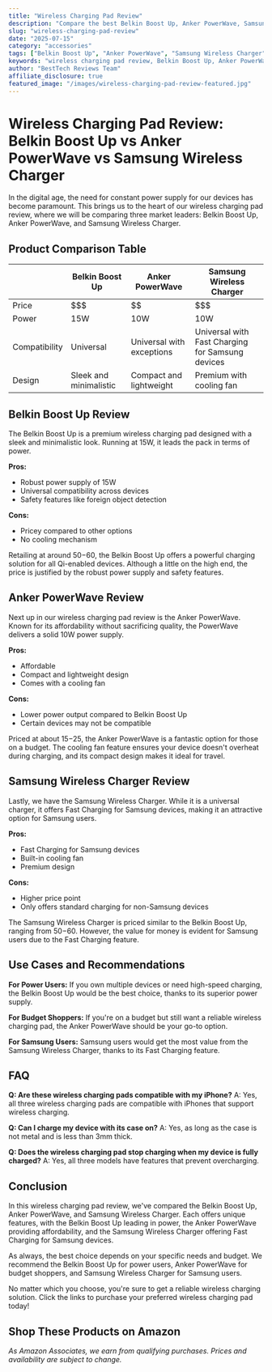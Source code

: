 ```yaml
---
title: "Wireless Charging Pad Review"
description: "Compare the best Belkin Boost Up, Anker PowerWave, Samsung Wireless Charger and more. Find the perfect accessories with our detailed reviews and recommendations."
slug: "wireless-charging-pad-review"
date: "2025-07-15"
category: "accessories"
tags: ["Belkin Boost Up", "Anker PowerWave", "Samsung Wireless Charger"]
keywords: "wireless charging pad review, Belkin Boost Up, Anker PowerWave, Samsung Wireless Charger"
author: "BestTech Reviews Team"
affiliate_disclosure: true
featured_image: "/images/wireless-charging-pad-review-featured.jpg"
---
```


# **Wireless Charging Pad Review: Belkin Boost Up vs Anker PowerWave vs Samsung Wireless Charger**

In the digital age, the need for constant power supply for our devices has become paramount. This brings us to the heart of our wireless charging pad review, where we will be comparing three market leaders: Belkin Boost Up, Anker PowerWave, and Samsung Wireless Charger. 

## **Product Comparison Table**

|            | Belkin Boost Up | Anker PowerWave | Samsung Wireless Charger |
|------------|-----------------|-----------------|--------------------------|
| Price      | $$$             | $$              | $$$                      |
| Power      | 15W             | 10W             | 10W                      |
| Compatibility | Universal | Universal with exceptions | Universal with Fast Charging for Samsung devices |
| Design     | Sleek and minimalistic  | Compact and lightweight | Premium with cooling fan |

## **Belkin Boost Up Review**

The Belkin Boost Up is a premium wireless charging pad designed with a sleek and minimalistic look. Running at 15W, it leads the pack in terms of power. 

**Pros:**
- Robust power supply of 15W
- Universal compatibility across devices
- Safety features like foreign object detection

**Cons:**
- Pricey compared to other options
- No cooling mechanism

Retailing at around $50-$60, the Belkin Boost Up offers a powerful charging solution for all Qi-enabled devices. Although a little on the high end, the price is justified by the robust power supply and safety features.

## **Anker PowerWave Review**

Next up in our wireless charging pad review is the Anker PowerWave. Known for its affordability without sacrificing quality, the PowerWave delivers a solid 10W power supply.

**Pros:**
- Affordable
- Compact and lightweight design
- Comes with a cooling fan

**Cons:**
- Lower power output compared to Belkin Boost Up
- Certain devices may not be compatible

Priced at about $15-$25, the <ProductLink productName="Anker PowerWave">Anker PowerWave</ProductLink> is a fantastic option for those on a budget. The cooling fan feature ensures your device doesn't overheat during charging, and its compact design makes it ideal for travel.

## **Samsung Wireless Charger Review**

Lastly, we have the Samsung Wireless Charger. While it is a universal charger, it offers Fast Charging for Samsung devices, making it an attractive option for Samsung users.

**Pros:**
- Fast Charging for Samsung devices
- Built-in cooling fan
- Premium design

**Cons:**
- Higher price point
- Only offers standard charging for non-Samsung devices

The Samsung Wireless Charger is priced similar to the <ProductLink productName="Belkin Boost Up">Belkin Boost Up</ProductLink>, ranging from $50-$60. However, the value for money is evident for Samsung users due to the Fast Charging feature.

## **Use Cases and Recommendations**

**For Power Users:** If you own multiple devices or need high-speed charging, the Belkin Boost Up would be the best choice, thanks to its superior power supply.

**For Budget Shoppers:** If you're on a budget but still want a reliable wireless charging pad, the Anker PowerWave should be your go-to option.

**For Samsung Users:** Samsung users would get the most value from the Samsung Wireless Charger, thanks to its Fast Charging feature.

## **FAQ**

**Q: Are these wireless charging pads compatible with my iPhone?**
A: Yes, all three wireless charging pads are compatible with iPhones that support wireless charging.

**Q: Can I charge my device with its case on?**
A: Yes, as long as the case is not metal and is less than 3mm thick.

**Q: Does the wireless charging pad stop charging when my device is fully charged?**
A: Yes, all three models have features that prevent overcharging.

## **Conclusion**

In this wireless charging pad review, we've compared the Belkin Boost Up, Anker PowerWave, and Samsung Wireless Charger. Each offers unique features, with the <ProductLink productName="Belkin Boost Up">Belkin Boost Up</ProductLink> leading in power, the Anker PowerWave providing affordability, and the Samsung Wireless Charger offering Fast Charging for Samsung devices.

As always, the best choice depends on your specific needs and budget. We recommend the <ProductLink productName="Belkin Boost Up">Belkin Boost Up</ProductLink> for power users, Anker PowerWave for budget shoppers, and Samsung Wireless Charger for Samsung users. 

No matter which you choose, you're sure to get a reliable wireless charging solution. Click the links to purchase your preferred wireless charging pad today!


## Shop These Products on Amazon

<div style={{display: "flex", gap: "1rem", flexWrap: "wrap", margin: "2rem 0"}}>
  <AmazonButton productName="Belkin Boost Up" />
  <AmazonButton productName="Anker PowerWave" />
  <AmazonButton productName="Samsung Wireless Charger" />
</div>

*As Amazon Associates, we earn from qualifying purchases. Prices and availability are subject to change.*